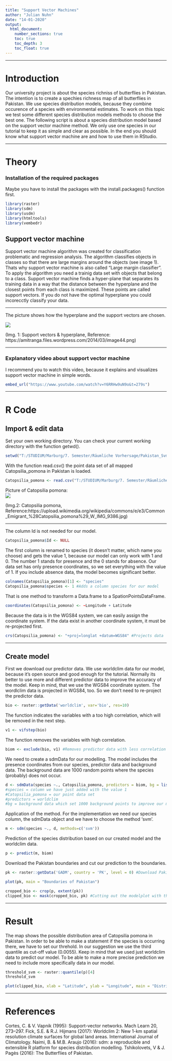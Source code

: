 ```yaml
---
title: "Support Vector Machines"
author: "Julian Nuhn"
date: "14-01-2020"
output: 
  html_document:
    number_sections: true
    toc: true
    toc_depth: 3
    toc_float: true
---
```

***

# Introduction
Our university project is about the species richniss of butterflies in Pakistan. The intention is to create a spechies richness map of all butterflies in Pakistan. We use species distribution models, because they combine occurence of a species with environmental estimates. To work on this topic we test some different species distribution models methods to choose the best one. The following script is about a species distribution model based on the support vector machine method. 
We only use one species in our tutorial to keep it as simple and clear as possible.
In the end you should know what support vector machine are and how to use them in RStudio. 

***

# Theory

### Installation of the required packages
Maybe you have to install the packages with the install.packages() function first.
```r
library(raster)
library(sdm)
library(usdm)
library(htmltools)
library(vembedr)
```

## Support vector machine
Support vector machine algorithm was created for classification problematic and regression analysis. The algorithm classifies objects in classes so that there are large margins around the objects (see image 1). Thats why support vector machine is also called "Large margin classifier". 
To apply the algorithm you need a trainig data set with objects that belong to a class. Support vector machine finds a hyper-plane that separates its training data in a way that the distance between the hyperplane and the closest points from each class is maximized. These points are called support vectors. If you do not have the optimal hyperplane you could incorecctly classify your data. 

***

The picture shows how the hyperplane and the support vectors are chosen.  

![](T:/STUDIUM/Marburg/7. Semester/Räumliche Vorhersage/Pakistan_Svm_Julian/image44.png)

(Img. 1: Support vectors & hyperplane, Reference: https://amitranga.files.wordpress.com/2014/03/image44.png)

***

### Explanatory video about support vector machine

I recommend you to watch this video, because it explains and visualizes support vector machine in simple words.  
```r
embed_url("https://www.youtube.com/watch?v=Y6RRHw9uN9o&t=279s")
```

***

# R Code


## Import & edit data

Set your own working directory. You can check your current working directory with the function getwd().  
```r
setwd("T:/STUDIUM/Marburg/7. Semester/Räumliche Vorhersage/Pakistan_Svm_Julian")

```

With the function read.csv() the point data set of all mapped Catopsilia_pomona in Pakistan is loaded.  

```r
Catopsilia_pomona <- read.csv("T:/STUDIUM/Marburg/7. Semester/Räumliche Vorhersage/Pakistan_Svm_Julian/Catopsilia_pomona.csv") 
```

Picture of Catopsilia pomona:  
![](T:/Projekt_Pakistan/bsc-sdm-2019-sharing/markdown_tutorials/Svm_Julian/Catopsilia_pomona.jpg)  

(Img.2: Catopsilia pomona, Reference:https://upload.wikimedia.org/wikipedia/commons/e/e3/Common_Emigrant_%28Catopsilia_pomona%29_W_IMG_9386.jpg)


***

The column Id is not needed for our model.   

```r
Catopsilia_pomona$Id <- NULL 
```


The first column is renamed to species (it doesn't matter, which name you choose) and gets the value 1, because our model can only work with 1 and 0. The number 1 stands for presence and the 0 stands for absence. Our data set has only presence coordinates, so we set everything with the value of 1. If you include absence data, the model becomes significant better.   

```r
colnames(Catopsilia_pomona)[1] <- "species" 
Catopsilia_pomona$species <- 1 #Adds a column species for our model
```


That is one method to transform a Data.frame to a SpationPointsDataFrame.  

```r
coordinates(Catopsilia_pomona) <- ~Longitude + Latitude
```

Because the data is in the WGS84 system, we can easily assign the coordinate system.  If the data exist in another coordinate system, it must be re-projected first.  

```r
crs(Catopsilia_pomona) <- "+proj=longlat +datum=WGS84" #Projects data
```

***

## Create model 

First we download our predictor data. We use worldclim data for our model, because it's open source and good enough for the tutorial. Normally its better to use more and different predictor data to improve the accuracy of the model. Keep in mind, that we use the WGS84 coordinate system. The wordlclim data is projected in WGS84, too. So we don't need to re-project the predictor data.   
```r
bio <- raster::getData('worldclim', var='bio', res=10) 
```

The function indicates the variables with a too high correlation, which will be removed in the next step.  
```r
v1 <- vifstep(bio) 
```

The function removes the variables with high correlation.  
```r
biom <- exclude(bio, v1) #Removes predictor data with less correlation
```

We need to create a sdmData for our modelling. The model includes the presence coordinates from our species, predictor data and background data. The background data are 1000 random points where the species (probably) does not occur.  
```r
d <- sdmData(species ~., Catopsilia_pomona, predictors = biom, bg = list(n=1000))
#species = column we have just added with the value 1
#Catopsilia_pomona = our point data set
#predictors = worldclim 
#bg = background data which set 1000 background points to improve our model accuracy
```

Application of the method. For the implementation we need our species column, the sdmData object and we have to choose the method 'svm'.  
```r
m <- sdm(species ~., d, methods=c('svm')) 
```

Prediction of the species distribution based on our created model and the worldclim data.  
```r
p <- predict(m, biom) 
```

Download the Pakistan boundaries and cut our prediction to the boundaries.  
```r
pk <- raster::getData('GADM', country = 'PK', level = 0) #Download Pakistan boundaries

plot(pk, main = "Boundaries of Pakistan")

cropped_bio <- crop(p, extent(pk))
clipped_bio <- mask(cropped_bio, pk) #Cutting out the modelplot with the Pakistan boundaries
```

***

# Result

The map shows the possible distribution area of Catopsilia pomona in Pakistan. In order to be able to make a statement if the species is occurring there, we have to set our threhold. In our suggestion we use the third quantile as cut-off value (0.0055). Keep in mind that we used just worldclim data to predict our model. To be able to make a more precise prediction we need to include more specifically data in our model.   
```r
threshold_svm <- raster::quantile(p)[4]
threshold_svm

plot(clipped_bio, xlab = "Latitude", ylab = "Longitude", main = "Distribution prediction of Catopsilia pomona in Pakistan")


```

***

# References

Cortes, C. & V. Vapnik (1995): Support-vector networks. Mach Learn 20, 273–297.
Fick, S.E. & R.J. Hijmans (2017): Worldclim 2: New 1-km spatial resolution climate surfaces for global land areas. International Journal of Climatology.
Naimi, B. & M.B. Araujo (2016): sdm: a reproducible and extensible R platform for species distribution modelling.
Tshikolovets, V & J. Pagès (2016): The Butterflies of Pakistan.